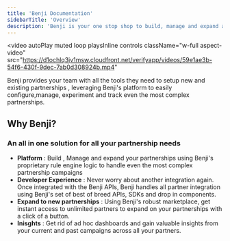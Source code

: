 ```yaml
---
title: 'Benji Documentation'
sidebarTitle: 'Overview'
description: 'Benji is your one stop shop to build, manage and expand all of your Loyalty Partnerships'
---
```

<video
autoPlay
muted
loop
playsInline
  controls
  className="w-full aspect-video"
  src="https://d1ochlq3jv1msw.cloudfront.net/verifyapp/videos/59e1ae3b-54f6-430f-9dec-7ab0d308924b.mp4"
></video>

Benji provides your team with all the tools they need to setup new and existing partnerships , leveraging Benji's platform to easily configure,manage, experiment and track even the most complex partnerships.

## Why Benji?

### An all in one solution for all your partnership needs

- **Platform** : Build , Manage and expand your partnerships using Benji's proprietary rule engine logic to handle even the most complex partnership campaigns
- **Developer Experience** : Never worry about another integration again. Once integrated with the Benji APIs, Benji handles all partner integration using Benji's set of best of breed APIs, SDKs and drop in components.
- **Expand to new partnerships** : Using Benji's robust marketplace, get instant access to unlimited partners to expand on your partnerships with a click of a button.
- **Inisghts** : Get rid of ad hoc dashboards and gain valuable insights from your current and past campaigns across all your partners.


